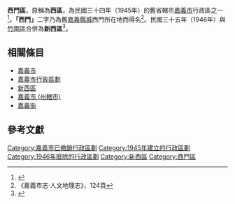 {{Infobox Former Subdivision
|native_name = <small>舊稱：（舊）西區</small><!---Note: Chinese Postal Map Romanization in use as Hanyu Pinyin is anachronistic. Please propose any amendments to the following on the talk page first.
  -->
|conventional_long_name = 西門區
|common_name = 嘉義市
|subdivision = [[嘉義市_(1945年－1950年)|嘉義市]][[區_(中華民國)|區]](1945-1946)
|nation = {{ROC}}
|title_leader = 區長
|leader1 = —
|year_leader1    = —
|leader2 = 
|year_leader2    = 
|year_pre = 
|event_pre=     
|date_pre=
|year_start = 1945年
|event_start = 戰後，改制[[嘉義市_(1945年－1950年)|省轄嘉義市]]，設西門區。
|date_start =12月1日
|year_end = 1946年
|event_end = 與[[竹圍區|竹圍區]]合併為[[新西區|新西區]]。
|date_end = 
|p1 = 嘉義市 (州轄市)
|flag_p1 = Flag_of_Japan_(1870-1999).svg
|s1 = 新西區
|flag_s1 = Flag of the Republic of China.svg
|image_flag = 
|flag_type = 
|flag = 
|image_coat = 
|symbol = 
|symbol_type = 
|image_map = 
|image_map_caption = 
|image_map2 = 
|image_map2_caption = 
|stat_year1= 
|stat_area1= 
|stat_pop1= 
|political_subdiv = 
|today = [[嘉義市|嘉義市]]
}}

'''西門區'''，原稱為'''西區'''，為民國三十四年（1945年）的舊省轄市[[嘉義市_(1945年－1950年)|嘉義市]]行政區之一<ref>{{Cite web |url=http://www.aiplus.idv.tw/soviet/LTWCITY3.HTM |title=臺灣建制市的市轄區變遷 |accessdate=2015-10-15 |archive-date=2017-05-04 |archive-url=https://web.archive.org/web/20170504030347/http://www.aiplus.idv.tw/soviet/LTWCITY3.HTM |dead-url=no }}</ref>。'''「西門」'''二字乃為舊[[嘉義縣城|嘉義縣城]]西門所在地而得名<ref name="志124">《嘉義市志·人文地理志》，124頁</ref>。民國三十五年（1946年）與[[竹圍區|竹圍區]]合併為'''新西區'''<ref>{{Cite web |url=http://www.tbocc.gov.tw/ModuleMsg/Files/827/AttachFile/04-%E6%94%BF%E4%BA%8B%E5%BF%97089-122.pdf |title=《嘉義縣志，政事志，卷三》，頁100-104 |access-date=2016-09-24 |archive-date=2016-09-24 |archive-url=https://web.archive.org/web/20160924111424/http://www.tbocc.gov.tw/ModuleMsg/Files/827/AttachFile/04-%E6%94%BF%E4%BA%8B%E5%BF%97089-122.pdf |dead-url=no }}</ref>。

== 相關條目 ==
* [[嘉義市|嘉義市]]
* [[嘉義市行政區劃|嘉義市行政區劃]]
*[[新西區|新西區]]
* [[嘉義市_(州轄市)|嘉義市 (州轄市)]]
* [[嘉義街|嘉義街]]

==參考文獻==
<references />

{{嘉義市行政區劃}}

[[Category:嘉義市已撤銷行政區劃|Category:嘉義市已撤銷行政區劃]]
[[Category:1945年建立的行政區劃|Category:1945年建立的行政區劃]]
[[Category:1946年廢除的行政區劃|Category:1946年廢除的行政區劃]]
[[Category:新西區|Category:新西區]]
[[Category:西門區|Category:西門區]]